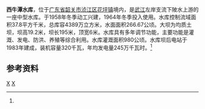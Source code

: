 {{Infobox Reservoir 
|name = 西牛潭水库
|nickname =
|image = 
|image_caption = 
|map = 
|map_caption = 
|pushpin_map = China Guangdong
|pushpin_map_caption = 西牛潭水库在广东的位置
|code = BHB15000123
|class = 中型水库
|location_of_reservoir = [[广东省|广东省]][[韶关市|韶关市]][[浈江区|浈江区]][[花坪镇_(韶关市)|花坪镇]]
|location_of_dam = 
|inflow =
|outflow = 下陂水
|catchment_area = 37.8
|reservoir_area = 
|mean_depth = 
|maximum_depth = 
|flood_level = 
|normal_water_level =
|dead_water_level = 
|water_quality = 
|island = 
|maximum_storage_capacity = 
|normal_storage_capacity =
|dead_storage_capacity = 
|type_of_dam =均质土坝
|elevation_of_dam = 
|height_of_dam = 19.2
|length_of_dam =195
|width_of_dam =6
|installed_capacity = 320千瓦
|irrigated_area =980公顷
|start = 1958年
|complete = 1964年
|cost = 
|emigrate =
|latd = 25
|latm = 00
|lats = 38
|latNS =N 
|longd = 113
|longm = 32
|longs = 02
|longEW = E
|website = 
|footnotes = <ref name="中国河湖大典">{{cite book zh |author=《[[中国河湖大典|中国河湖大典]]》编纂委员会 |title=《中国河湖大典·珠江卷》 |format=M |edition=1 |location=北京 |publisher=中国水利水电出版社 |date=2013年1月 |pages=233页 |id= ISBN 978-7-5170-0561-2}}</ref>
}}
'''西牛潭水库'''，位于[[广东省|广东省]][[韶关市|韶关市]][[浈江区|浈江区]][[花坪镇_(韶关市)|花坪镇]]境内，是[[武江_(河流)|武江]]左岸支流下陂水上游的一座中型水库。于1958年冬季动工兴建，1964年冬季投入使用。水库控制流域面积37.8平方千米，总库容4389万立方米，水面面积266.67公顷。大坝为均质土坝，坝高19.2米，坝长195米，顶宽6米。水库具有多年调节功能，主要功能是灌溉、发电、防洪、养殖等综合利用。水库灌溉面积980公顷。水库坝后电站于1983年建成，装机容量320千瓦，年均发电量245万千瓦时。<ref name="中国河湖大典"/>

==参考资料==
{{reflist}}
[[Category:北江水庫|X]]
[[Category:广东水库|X]]